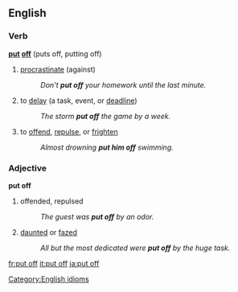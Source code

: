 ==English==

===Verb===
[[Category:English idioms]]
'''[[put]] [[off]]''' (puts off, putting off)

# [[procrastinate]] (against)
#: ''Don't '''put off''' your homework until the last minute.''
# to [[delay]] (a task, event, or [[deadline]]) 
#: ''The storm '''put off''' the game by a week.''
# to [[offend]], [[repulse]], or [[frighten]]
#: ''Almost drowning '''put him off''' swimming.''

===Adjective===
'''put off'''
# offended, repulsed
#: ''The guest was '''put off''' by an odor.''
#[[daunt]]ed or [[faze]]d 
#: ''All but the most dedicated were '''put off''' by the huge task.''

[[fr:put off]]
[[it:put off]]
[[ja:put off]]